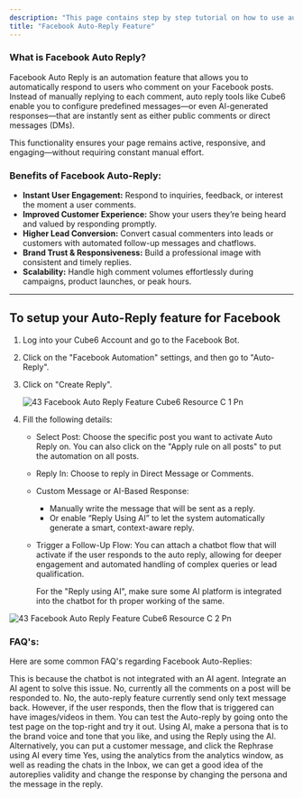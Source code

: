 ```yaml
---
description: "This page contains step by step tutorial on how to use auto reply to FB feature"
title: "Facebook Auto-Reply Feature"
---
```


### **What is Facebook Auto Reply?**

Facebook Auto Reply is an automation feature that allows you to automatically respond to users who comment on your Facebook posts. Instead of manually replying to each comment, auto reply tools like  Cube6 enable you to configure predefined messages—or even AI-generated responses—that are instantly sent as either public comments or direct messages (DMs).

This functionality ensures your page remains active, responsive, and engaging—without requiring constant manual effort.

### **Benefits of Facebook Auto-Reply:**

- **Instant User Engagement:** Respond to inquiries, feedback, or interest the moment a user comments.
- **Improved Customer Experience:** Show your users they’re being heard and valued by responding promptly.
- **Higher Lead Conversion:** Convert casual commenters into leads or customers with automated follow-up messages and chatflows.
- **Brand Trust & Responsiveness:** Build a professional image with consistent and timely replies.
- **Scalability:** Handle high comment volumes effortlessly during campaigns, product launches, or peak hours.

---

## **To setup your Auto-Reply feature for Facebook**

1. Log into your  Cube6 Account and go to the Facebook Bot.
2. Click on the "Facebook Automation" settings, and then go to "Auto-Reply".
3. Click on "Create Reply".

   ![43 Facebook Auto Reply Feature  Cube6 Resource C 1 Pn](/images/how-botpenguin-works/facebook-autoreply-feature/43.facebook_auto-reply_feature_\_Cube6_resource_c-1.png)
4. Fill the following details:
   - Select Post: Choose the specific post you want to activate Auto Reply on. You can also click on the "Apply rule on all posts" to put the automation on all posts.
   - Reply In: Choose to reply in Direct Message or Comments.
   - Custom Message or AI-Based Response:
     - Manually write the message that will be sent as a reply.
     - Or enable “Reply Using AI” to let the system automatically generate a smart, context-aware reply.
   - Trigger a Follow-Up Flow: You can attach a chatbot flow that will activate if the user responds to the auto reply, allowing for deeper engagement and automated handling of complex queries or lead qualification.

     <Info>
       For the "Reply using AI", make sure some AI platform is integrated into the chatbot for th proper working of the same.
     </Info>

![43 Facebook Auto Reply Feature  Cube6 Resource C 2 Pn](/images/how-botpenguin-works/facebook-autoreply-feature/43.facebook_auto-reply_feature_\_Cube6_resource_c-2.png)

### **FAQ's:**

Here are some common FAQ's regarding Facebook Auto-Replies:

<AccordionGroup>
  <Accordion title="Why is my Auto-Replying giving same message as the user input back?">
    This is because the chatbot is not integrated with an AI agent. Integrate an AI agent to solve this issue.
  </Accordion>
  <Accordion title="Can I set up an autoreply based on user behavior, such as previous message or action taken in the conversation?">
    No, currently all the comments on a post will be responded to.
  </Accordion>
  <Accordion title="Can the autoreply feature send multimedia (images, videos) along with text responses?">
    No, the auto-reply feature currently send only text message back. However, if the user responds, then the flow that is triggered can have images/videos in them.
  </Accordion>
  <Accordion title="How do I test the accuracy of my autoreplies before making them live?">
    You can test the Auto-reply by going onto the test page on the top-right and try it out.
  </Accordion>
  <Accordion title="How can I ensure my autoreply messages maintain brand voice and tone consistency?">
    Using AI, make a persona that is to the brand voice and tone that you like, and using the Reply using the AI. Alternatively, you can put a customer message, and click the Rephrase using AI every time
  </Accordion>
  <Accordion title="Is it possible to update or modify autoreply responses based on ongoing feedback or performance analytics?">
    Yes, using the analytics from the analytics window, as well as reading the chats in the Inbox, we can get a good idea of the autoreplies validity and change the response by changing the persona and the message in the reply.
  </Accordion>
</AccordionGroup>


### 